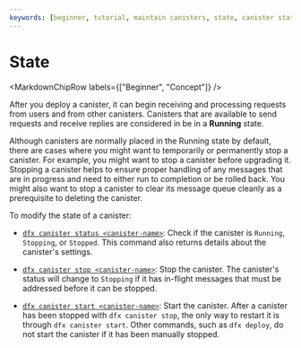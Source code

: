 ```yaml
---
keywords: [beginner, tutorial, maintain canisters, state, canister state]
---
```



# State

<MarkdownChipRow labels={["Beginner", "Concept"]} />



After you deploy a <GlossaryTooltip>canister</GlossaryTooltip>, it can begin receiving and processing requests from users and from other canisters. Canisters that are available to send requests and receive replies are considered in be in a **Running** state.

Although canisters are normally placed in the Running state by default, there are cases where you might want to temporarily or permanently stop a canister. For example, you might want to stop a canister before upgrading it. Stopping a canister helps to ensure proper handling of any messages that are in progress and need to either run to completion or be rolled back. You might also want to stop a canister to clear its message queue cleanly as a prerequisite to deleting the canister.

To modify the state of a canister:

- [`dfx canister status <canister-name>`](/docs/current/building-dapps/developer-tools/dfx/dfx-canister#dfx-canister-status): Check if the canister is `Running`, `Stopping`, or `Stopped`. This command also returns details about the canister's settings.

- [`dfx canister stop <canister-name>`](/docs/current/building-dapps/developer-tools/dfx/dfx-canister#dfx-canister-stop): Stop the canister. The canister's status will change to `Stopping` if it has in-flight messages that must be addressed before it can be stopped.

- [`dfx canister start <canister-name>`](/docs/current/building-dapps/developer-tools/dfx/dfx-canister#dfx-canister-start): Start the canister. After a canister has been stopped with `dfx canister stop`, the only way to restart it is through `dfx canister start`. Other commands, such as `dfx deploy`, do not start the canister if it has been manually stopped.
